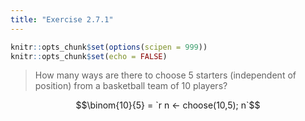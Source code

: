 ```yaml
---
title: "Exercise 2.7.1"
---
```


```r
knitr::opts_chunk$set(options(scipen = 999))
knitr::opts_chunk$set(echo = FALSE)
```

> How many ways are there to choose 5 starters (independent of position) from a basketball team of 10 players?

$$\binom{10}{5} = `r n <- choose(10,5); n`$$